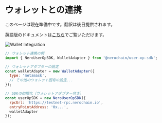 # ウォレットとの連携

このページは現在準備中です。翻訳は後日提供されます。

英語版のドキュメントは[こちら](/en/developer-tools/user-op-sdk/working-with-wallets)でご覧いただけます。

<div className="flex justify-center my-8">
  <img src="/assets/wallet-integration.png" alt="Wallet Integration" className="rounded-lg shadow-md max-w-full" />
</div>

```javascript
// ウォレット連携の例
import { NeroUserOpSDK, WalletAdapter } from '@nerochain/user-op-sdk';

// ウォレットアダプターの設定
const walletAdapter = new WalletAdapter({
  type: 'metamask',
  // その他のウォレット固有の設定...
});

// SDKの初期化（ウォレットアダプター付き）
const userOpSDK = new NeroUserOpSDK({
  rpcUrl: 'https://testnet-rpc.nerochain.io',
  entryPointAddress: '0x...',
  walletAdapter
});
``` 